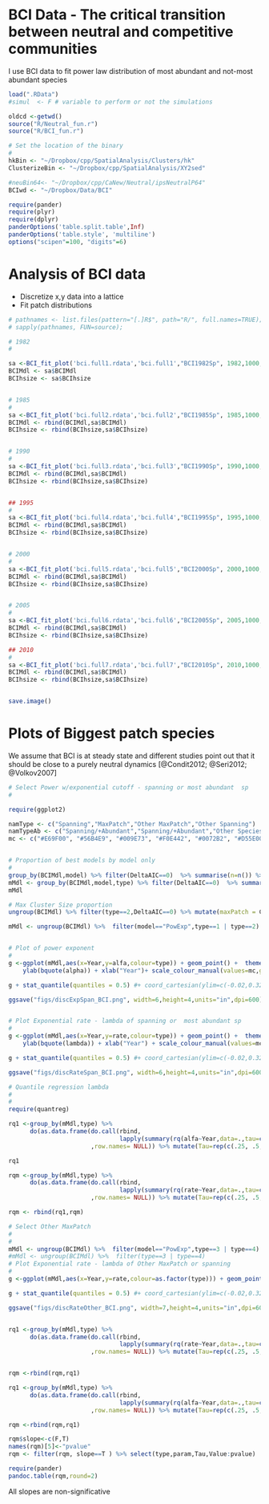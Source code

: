 # BCI Data - The critical transition between neutral and competitive communities 

I use BCI data to fit power law distribution of most abundant and not-most abundant species 



```r
load(".RData")
#simul  <- F # variable to perform or not the simulations

oldcd <-getwd()
source("R/Neutral_fun.r")
source("R/BCI_fun.r")

# Set the location of the binary 
#
hkBin <- "~/Dropbox/cpp/SpatialAnalysis/Clusters/hk"
ClusterizeBin <- "~/Dropbox/cpp/SpatialAnalysis/XY2sed"

#neuBin64<- "~/Dropbox/cpp/CaNew/Neutral/ipsNeutralP64"
BCIwd <- "~/Dropbox/Data/BCI"

require(pander)
require(plyr)
require(dplyr)
panderOptions('table.split.table',Inf)
panderOptions('table.style', 'multiline')
options("scipen"=100, "digits"=6)
```

# Analysis of BCI data

* Discretize  x,y data into a lattice
* Fit patch distributions


```r



# pathnames <- list.files(pattern="[.]R$", path="R/", full.names=TRUE);
# sapply(pathnames, FUN=source);

# 1982
#

sa <-BCI_fit_plot('bci.full1.rdata','bci.full1',"BCI1982Sp", 1982,1000,500,1)
BCIMdl <- sa$BCIMdl
BCIhsize <- sa$BCIhsize


# 1985
#
sa <-BCI_fit_plot('bci.full2.rdata','bci.full2',"BCI1985Sp", 1985,1000,500,1)
BCIMdl <- rbind(BCIMdl,sa$BCIMdl)
BCIhsize <- rbind(BCIhsize,sa$BCIhsize)


# 1990
#
sa <-BCI_fit_plot('bci.full3.rdata','bci.full3',"BCI1990Sp", 1990,1000,500,1)
BCIMdl <- rbind(BCIMdl,sa$BCIMdl)
BCIhsize <- rbind(BCIhsize,sa$BCIhsize)


## 1995
#
sa <-BCI_fit_plot('bci.full4.rdata','bci.full4',"BCI1995Sp", 1995,1000,500,1)
BCIMdl <- rbind(BCIMdl,sa$BCIMdl)
BCIhsize <- rbind(BCIhsize,sa$BCIhsize)


# 2000
#
sa <-BCI_fit_plot('bci.full5.rdata','bci.full5',"BCI2000Sp", 2000,1000,500,1)
BCIMdl <- rbind(BCIMdl,sa$BCIMdl)
BCIhsize <- rbind(BCIhsize,sa$BCIhsize)


# 2005
#
sa <-BCI_fit_plot('bci.full6.rdata','bci.full6',"BCI2005Sp", 2005,1000,500,1)
BCIMdl <- rbind(BCIMdl,sa$BCIMdl)
BCIhsize <- rbind(BCIhsize,sa$BCIhsize)

## 2010
#
sa <-BCI_fit_plot('bci.full7.rdata','bci.full7',"BCI2010Sp", 2010,1000,500,1)
BCIMdl <- rbind(BCIMdl,sa$BCIMdl)
BCIhsize <- rbind(BCIhsize,sa$BCIhsize)


save.image()

```


# Plots of Biggest patch species 

We assume that BCI is at steady state and different studies point out that it should be close to a purely neutral dynamics [@Condit2012; @Seri2012; @Volkov2007]


```r

# Select Power w/exponential cutoff - spanning or most abundant  sp
#

require(ggplot2)

namType <- c("Spanning","MaxPatch","Other MaxPatch","Other Spanning")
namTypeAb <- c("Spanning/+Abundant","Spanning/+Abundant","Other Species","Other Species")
mc <- c("#E69F00", "#56B4E9", "#009E73", "#F0E442", "#0072B2", "#D55E00", "#CC79A7")


# Proportion of best models by model only
#
group_by(BCIMdl,model) %>% filter(DeltaAIC==0)  %>% summarise(n=n()) %>% ungroup() %>% mutate(Frequency=n/sum(n))
mMdl <- group_by(BCIMdl,model,type) %>% filter(DeltaAIC==0)  %>% summarise(n=n()) %>% ungroup() %>% mutate(Frequency=n/sum(n),type=namType[type])
mMdl

# Max Cluster Size proportion
ungroup(BCIMdl) %>% filter(type==2,DeltaAIC==0) %>% mutate(maxPatch = ClusterSize/(1000*500)) %>% summarise(maxPatchMean=mean(maxPatch))

mMdl <- ungroup(BCIMdl) %>%  filter(model=="PowExp",type==1 | type==2) %>% mutate(typeAb=namTypeAb[type],type=namType[type])


# Plot of power exponent 
#
g <-ggplot(mMdl,aes(x=Year,y=alfa,colour=type)) + geom_point() +  theme_bw()+
    ylab(bquote(alpha)) + xlab("Year")+ scale_colour_manual(values=mc,guide=F)#+

g + stat_quantile(quantiles = 0.5) #+ coord_cartesian(ylim=c(-0.02,0.32))

ggsave("figs/discExpSpan_BCI.png", width=6,height=4,units="in",dpi=600)


# Plot Exponential rate - lambda of spanning or  most abundant sp
#
g <-ggplot(mMdl,aes(x=Year,y=rate,colour=type)) + geom_point() +  theme_bw() +
    ylab(bquote(lambda)) + xlab("Year") + scale_colour_manual(values=mc,guide=F)

g + stat_quantile(quantiles = 0.5) #+ coord_cartesian(ylim=c(-0.02,0.32))

ggsave("figs/discRateSpan_BCI.png", width=6,height=4,units="in",dpi=600)

# Quantile regression lambda
#
#
require(quantreg)

rq1 <-group_by(mMdl,type) %>%
      do(as.data.frame(do.call(rbind,
                               lapply(summary(rq(alfa~Year,data=.,tau=c(.25, .5, .75)),se="boot"),coef))
                       ,row.names= NULL)) %>% mutate(Tau=rep(c(.25, .5, .75),each=2),param="alpha")

rq1

rqm <-group_by(mMdl,type) %>%
      do(as.data.frame(do.call(rbind,
                               lapply(summary(rq(rate~Year,data=.,tau=c(.25, .5, .75)),se="boot"),coef))
                       ,row.names= NULL)) %>% mutate(Tau=rep(c(.25, .5, .75),each=2),param="lambda")

rqm <- rbind(rq1,rqm)

# Select Other MaxPatch
#
#
mMdl <- ungroup(BCIMdl) %>%  filter(model=="PowExp",type==3 | type==4) %>% mutate(typeAb=namTypeAb[type],type=namType[type])
#mMdl <- ungroup(BCIMdl) %>%  filter(type==3 | type==4)
# Plot Exponential rate - lambda of Other MaxPatch or spanning 
#
g <-ggplot(mMdl,aes(x=Year,y=rate,colour=as.factor(type))) + geom_point() +  theme_bw() + ylab(bquote(lambda)) + xlab("Year") + scale_y_log10()+guides(colour=FALSE)

g + stat_quantile(quantiles = 0.5) #+ coord_cartesian(ylim=c(-0.02,0.32))

ggsave("figs/discRateOther_BCI.png", width=7,height=4,units="in",dpi=600)


rq1 <-group_by(mMdl,type) %>%
      do(as.data.frame(do.call(rbind,
                               lapply(summary(rq(rate~Year,data=.,tau=c(.25, .5, .75)),se="boot"),coef))
                       ,row.names= NULL)) %>% mutate(Tau=rep(c(.25, .5, .75),each=2),param="lambda")


rqm <-rbind(rqm,rq1)

rq1 <-group_by(mMdl,type) %>%
      do(as.data.frame(do.call(rbind,
                               lapply(summary(rq(alfa~Year,data=.,tau=c(.25, .5, .75)),se="boot"),coef))
                       ,row.names= NULL)) %>% mutate(Tau=rep(c(.25, .5, .75),each=2),param="alpha")

rqm <-rbind(rqm,rq1)

rqm$slope<-c(F,T)
names(rqm)[5]<-"pvalue"
rqm <- filter(rqm, slope==T ) %>% select(type,param,Tau,Value:pvalue)

require(pander)
pandoc.table(rqm,round=2)
```

All slopes are non-significative

